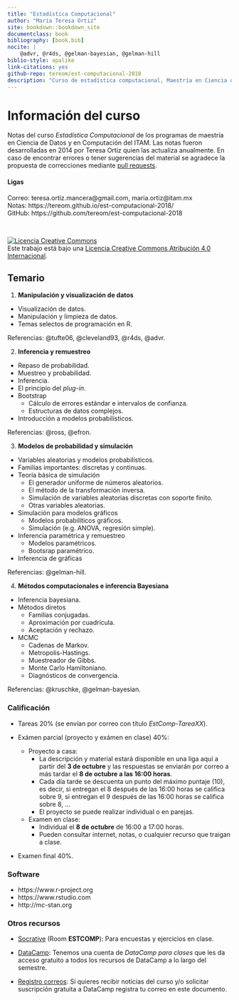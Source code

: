```yaml
--- 
title: "Estadística Computacional"
author: "María Teresa Ortiz"
site: bookdown::bookdown_site
documentclass: book
bibliography: [book.bib]
nocite: |
    @advr, @r4ds, @gelman-bayesian, @gelman-hill
biblio-style: apalike
link-citations: yes
github-repo: tereom/est-computacional-2018
description: "Curso de estadística computacional, Maestría en Ciencia de Datos, ITAM 2018."
---
```



# Información del curso {-}

Notas del curso *Estadística Computacional* de los programas de maestría en 
Ciencia de Datos y en Computación del ITAM. Las notas fueron desarrolladas en 
2014 por Teresa Ortiz quien las actualiza anualmente. En caso de encontrar 
errores o tener sugerencias del material se agradece la propuesta de 
correcciones mediante [pull requests](https://github.com/tereom/est-computacional-2018).

#### Ligas {-}
Correo: teresa.ortiz.mancera@gmail.com, maria.ortiz@itam.mx   
Notas: https://tereom.github.io/est-computacional-2018/    
GitHub: https://github.com/tereom/est-computacional-2018 

</br>

<a rel="license" href="http://creativecommons.org/licenses/by/4.0/"><img alt="Licencia Creative Commons" style="border-width:0" src="https://i.creativecommons.org/l/by/4.0/88x31.png" /></a><br />Este trabajo está bajo una <a rel="license" href="http://creativecommons.org/licenses/by/4.0/">Licencia Creative Commons Atribución 4.0 Internacional</a>.


 
 
## Temario {-}

1. **Manipulación y visualización de datos**

-   Visualización de datos.
-   Manipulación y limpieza de datos.
-   Temas selectos de programación en R.

Referencias: @tufte06, @cleveland93, @r4ds, @advr.

2. **Inferencia y remuestreo**

-   Repaso de probabilidad.
-   Muestreo y probabilidad.
-   Inferencia.
-   El principio del *plug-in*.
-   Bootstrap
    -   Cálculo de errores estándar e intervalos de confianza.
    -   Estructuras de datos complejos.
-   Introducción a modelos probabilísticos.

Referencias: @ross, @efron.

3. **Modelos de probabilidad y simulación**

-   Variables aleatorias y modelos probabilísticos.
-   Familias importantes: discretas y continuas.
-   Teoría básica de simulación
    -   El generador uniforme de números aleatorios.
    -   El método de la transformación inversa.
    -   Simulación de variables aleatorias discretas con soporte finito.
    -   Otras variables aleatorias.
-   Simulación para modelos gráficos
    -   Modelos probabilíticos gráficos.
    -   Simulación (e.g. ANOVA, regresión simple).
-   Inferencia paramétrica y remuestreo
    -   Modelos paramétricos.
    -   Bootsrap paramétrico.
-   Inferencia de gráficas

 Referencias: @gelman-hill.

4. **Métodos computacionales e inferencia Bayesiana**

-   Inferencia bayesiana.
-   Métodos diretos
    -   Familias conjugadas.
    -   Aproximación por cuadrícula.
    -   Aceptación y rechazo.
-   MCMC
    -   Cadenas de Markov.
    -   Metropolis-Hastings.
    -   Muestreador de Gibbs.
    -   Monte Carlo Hamiltoniano.
    -   Diagnósticos de convergencia.

Referencias: @kruschke, @gelman-bayesian.

### Calificación {-}

* Tareas 20% (se envían por correo con título *EstComp-TareaXX*).

* Exámen parcial (proyecto y exámen en clase) 40%:
    - Proyecto a casa:
        + La descripción y material estará disponible en una liga aquí a partir 
        del **3 de octubre** y las respuestas se enviarán por correo a más tardar el 
        **8 de octubre a las 16:00 horas**.  
        + Cada día tarde se descuenta un punto del máximo puntaje (10), es decir,
        si entregan el 8 después de las 16:00 horas se califica sobre 9, 
        si entregan el 9 después de las 16:00 horas se califica sobre 8, ...  
        + El proyecto se puede realizar individual o en parejas.  
    - Examen en clase:
        + Individual el **8 de octubre** de 16:00 a 17:00 horas. 
        + Pueden consultar internet, notas, o cualquier recurso que traigan a 
        clase.

* Examen final 40%.

### Software {-}

- https://www.r-project.org
- https://www.rstudio.com
- http://mc-stan.org

### Otros recursos {-}

* [Socrative](https://b.socrative.com/login/student/) (Room **ESTCOMP**):
Para encuestas y ejercicios en clase.

* [DataCamp](https://www.datacamp.com/home): Tenemos una cuenta de *DataCamp 
para clases* que les da acceso gratuito a todos los recursos de DataCamp a lo 
largo del semestre.

* [Registro correos](https://docs.google.com/spreadsheets/d/1cwi_5wV03gQ_0DqzK3hRGk70Pu3-dnIEF6He_eGAJAc/edit?usp=sharing): 
Si quieres recibir noticias del curso y/o solicitar suscripción gratuita a 
DataCamp registra tu correo en este documento.

